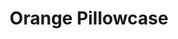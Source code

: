 ---
title: "Orange Pillowcase"
subtitle: ""
creator: ""
categories: ["clothes"]
featuredImage: "../src/assets/images/item/clothes/DSC02966.png"
views: ["../src/assets/images/item/clothes/DSC02966.png"]
nextItem: []
---